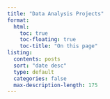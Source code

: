 ```yaml
---
title: "Data Analysis Projects"
format:
  html:
    toc: true
    toc-floating: true
    toc-title: "On this page"
listing: 
  contents: posts
  sort: "date desc"
  type: default
  categories: false
  max-description-length: 175
---
```

